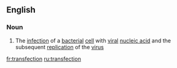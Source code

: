 ==English==

===Noun===
{{wikipedia}}
{{en-noun}}

# The [[infection]] of a [[bacterial]] [[cell]] with [[viral]] [[nucleic acid]] and the subsequent [[replication]] of the [[virus]]

[[fr:transfection]]
[[ru:transfection]]